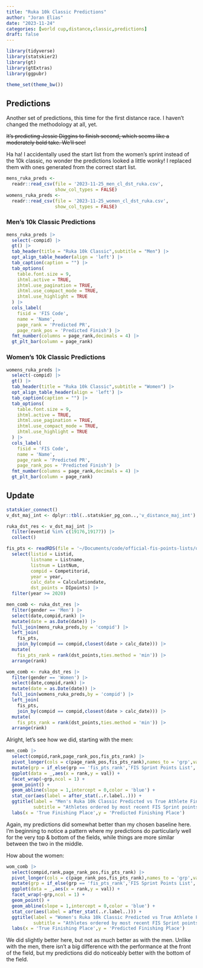 ```yaml
---
title: "Ruka 10k Classic Predictions"
author: "Joran Elias"
date: "2023-11-24"
categories: [world cup,distance,classic,predictions]
draft: false
---
```


```r
library(tidyverse)
library(statskier2)
library(gt)
library(gtExtras)
library(ggpubr)

theme_set(theme_bw())
```

## Predictions
Another set of predictions, this time for the first distance race. I haven't changed the methodology at all, yet.

~~It's predicting Jessie Diggins to finish second, which seems like a moderately bold take. We'll see!~~

Ha ha! I accidentally used the start list from the women's sprint instead of the 10k classic, no wonder 
the predictions looked a little wonky! I replaced them with ones generated from the correct start list.

```r
mens_ruka_preds <- 
  readr::read_csv(file = '2023-11-25_men_cl_dst_ruka.csv',
                  show_col_types = FALSE)
womens_ruka_preds <- 
  readr::read_csv(file = '2023-11-25_women_cl_dst_ruka.csv',
                  show_col_types = FALSE)
```

### Men's 10k Classic Predictions
```r
mens_ruka_preds |> 
  select(-compid) |> 
  gt() |> 
  tab_header(title = "Ruka 10k Classic",subtitle = "Men") |> 
  opt_align_table_header(align = 'left') |> 
  tab_caption(caption = "") |> 
  tab_options(
    table.font.size = 9,
    ihtml.active = TRUE,
    ihtml.use_pagination = TRUE,
    ihtml.use_compact_mode = TRUE,
    ihtml.use_highlight = TRUE
  ) |> 
  cols_label(
    fisid = 'FIS Code',
    name = 'Name',
    page_rank = 'Predicted PR',
    page_rank_pos = 'Predicted Finish') |> 
  fmt_number(columns = page_rank,decimals = 4) |> 
  gt_plt_bar(column = page_rank) 
```
### Women's 10k Classic Predictions
```r
womens_ruka_preds |> 
  select(-compid) |> 
  gt() |> 
  tab_header(title = "Ruka 10k Classic",subtitle = "Women") |>
  opt_align_table_header(align = 'left') |> 
  tab_caption(caption = "") |> 
  tab_options(
    table.font.size = 9,
    ihtml.active = TRUE,
    ihtml.use_pagination = TRUE,
    ihtml.use_compact_mode = TRUE,
    ihtml.use_highlight = TRUE
  ) |> 
  cols_label(
    fisid = 'FIS Code',
    name = 'Name',
    page_rank = 'Predicted PR',
    page_rank_pos = 'Predicted Finish') |> 
  fmt_number(columns = page_rank,decimals = 4) |> 
  gt_plt_bar(column = page_rank)
```

## Update
```r
statskier_connect()
v_dst_maj_int <- dplyr::tbl(..statskier_pg_con..,'v_distance_maj_int')
```

```r
ruka_dst_res <- v_dst_maj_int |> 
  filter(eventid %in% c(19176,19177)) |> 
  collect()

fis_pts <- readRDS(file = '~/Documents/code/official-fis-points-lists/output/fis_pts_list.rds') |> 
  select(listid = Listid,
         listname = Listname,
         listnum = ListNum,
         compid = Competitorid,
         year = year,
         calc_date = Calculationdate,
         dst_points = DIpoints) |> 
  filter(year >= 2020)

men_comb <- ruka_dst_res |> 
  filter(gender == 'Men') |> 
  select(date,compid,rank) |> 
  mutate(date = as.Date(date)) |> 
  full_join(mens_ruka_preds,by = 'compid') |> 
  left_join(
    fis_pts,
    join_by(compid == compid,closest(date > calc_date))) |> 
  mutate(
    fis_pts_rank = rank(dst_points,ties.method = 'min')) |> 
  arrange(rank)

wom_comb <- ruka_dst_res |> 
  filter(gender == 'Women') |> 
  select(date,compid,rank) |> 
  mutate(date = as.Date(date)) |>
  full_join(womens_ruka_preds,by = 'compid') |> 
  left_join(
    fis_pts,
    join_by(compid == compid,closest(date > calc_date))) |> 
  mutate(
    fis_pts_rank = rank(dst_points,ties.method = 'min')) |> 
  arrange(rank)
```

Alright, let's see how we did, starting with the men:

```r
men_comb |> 
  select(compid,rank,page_rank_pos,fis_pts_rank) |> 
  pivot_longer(cols = c(page_rank_pos,fis_pts_rank),names_to = 'grp',values_to = 'val') |> 
  mutate(grp = if_else(grp == 'fis_pts_rank','FIS Sprint Points List','PR Method')) |> 
  ggplot(data = _,aes(x = rank,y = val)) + 
  facet_wrap(~grp,ncol = 1) + 
  geom_point() + 
  geom_abline(slope = 1,intercept = 0,color = 'blue') + 
  stat_cor(aes(label = after_stat(..r.label..))) +
  ggtitle(label = "Men's Ruka 10k Classic Predicted vs True Athlete Finishing Order",
          subtitle = "Athletes ordered by most recent FIS Sprint points list (top) & my PR method (bottom)") +
  labs(x = 'True Finishing Place',y = 'Predicted Finishing Place')
```

Again, my predictions did somewhat better than my chosen baseline here. I'm beginning to notice a 
pattern where my predictions do particularly well for the very top & bottom of the fields, while
things are more similar between the two in the middle. 

How about the women:

```r
wom_comb |> 
  select(compid,rank,page_rank_pos,fis_pts_rank) |> 
  pivot_longer(cols = c(page_rank_pos,fis_pts_rank),names_to = 'grp',values_to = 'val') |> 
  mutate(grp = if_else(grp == 'fis_pts_rank','FIS Sprint Points List','PR Method')) |> 
  ggplot(data = _,aes(x = rank,y = val)) + 
  facet_wrap(~grp,ncol = 1) + 
  geom_point() + 
  geom_abline(slope = 1,intercept = 0,color = 'blue') + 
  stat_cor(aes(label = after_stat(..r.label..))) +
  ggtitle(label = "Women's Ruka 10k Classic Predicted vs True Athlete Finishing Order",
          subtitle = "Athletes ordered by most recent FIS Sprint points list (top) & my PR method (bottom)") +
  labs(x = 'True Finishing Place',y = 'Predicted Finishing Place')
```

We did slightly better here, but not as much better as with the men. Unlike with the men, there isn't
a big difference with the performance at the front of the field, but my predictions did do noticeably
better with the bottom of the field.

